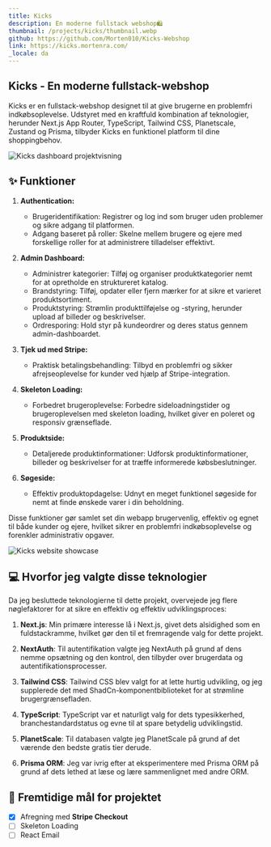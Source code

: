 ```yaml
---
title: Kicks
description: En moderne fullstack webshop🛍️
thumbnail: /projects/kicks/thumbnail.webp
github: https://github.com/Morten010/Kicks-Webshop
link: https://kicks.mortenra.com/
_locale: da
---
```


## Kicks - En moderne fullstack-webshop

Kicks er en fullstack-webshop designet til at give brugerne en problemfri indkøbsoplevelse. Udstyret med en kraftfuld kombination af teknologier, herunder Next.js App Router, TypeScript, Tailwind CSS, Planetscale, Zustand og Prisma, tilbyder Kicks en funktionel platform til dine shoppingbehov.

![Kicks dashboard projektvisning](/projects/kicks/showcase.webp)

## ✨ Funktioner

1. **Authentication:**
   - Brugeridentifikation: Registrer og log ind som bruger uden problemer og sikre adgang til platformen.
   - Adgang baseret på roller: Skelne mellem brugere og ejere med forskellige roller for at administrere tilladelser effektivt.

2. **Admin Dashboard:**
   - Administrer kategorier: Tilføj og organiser produktkategorier nemt for at opretholde en struktureret katalog.
   - Brandstyring: Tilføj, opdater eller fjern mærker for at sikre et varieret produktsortiment.
   - Produktstyring: Strømlin produkttilføjelse og -styring, herunder upload af billeder og beskrivelser.
   - Ordresporing: Hold styr på kundeordrer og deres status gennem admin-dashboardet.

3. **Tjek ud med Stripe:**
   - Praktisk betalingsbehandling: Tilbyd en problemfri og sikker afrejseoplevelse for kunder ved hjælp af Stripe-integration.

4. **Skeleton Loading:**
   - Forbedret brugeroplevelse: Forbedre sideloadningstider og brugeroplevelsen med skeleton loading, hvilket giver en poleret og responsiv grænseflade.

5. **Produktside:**
   - Detaljerede produktinformationer: Udforsk produktinformationer, billeder og beskrivelser for at træffe informerede købsbeslutninger.

6. **Søgeside:**
   - Effektiv produktopdagelse: Udnyt en meget funktionel søgeside for nemt at finde ønskede varer i din beholdning.

Disse funktioner gør samlet set din webapp brugervenlig, effektiv og egnet til både kunder og ejere, hvilket sikrer en problemfri indkøbsoplevelse og forenkler administrativ opgaver.

![Kicks website showcase](/projects/kicks/showcase2.webp)

## 💻 Hvorfor jeg valgte disse teknologier

Da jeg besluttede teknologierne til dette projekt, overvejede jeg flere nøglefaktorer for at sikre en effektiv og effektiv udviklingsproces:

1. **Next.js**: Min primære interesse lå i Next.js, givet dets alsidighed som en fuldstackramme, hvilket gør den til et fremragende valg for dette projekt.

2. **NextAuth**: Til autentifikation valgte jeg NextAuth på grund af dens nemme opsætning og den kontrol, den tilbyder over brugerdata og autentifikationsprocesser.

3. **Tailwind CSS**: Tailwind CSS blev valgt for at lette hurtig udvikling, og jeg supplerede det med ShadCn-komponentbiblioteket for at strømline brugergrænsefladen.

4. **TypeScript**: TypeScript var et naturligt valg for dets type­sikkerhed, branchestandardstatus og evne til at spare betydelig udviklingstid.

5. **PlanetScale**: Til databasen valgte jeg PlanetScale på grund af det værende den bedste gratis tier derude.

6. **Prisma ORM**: Jeg var ivrig efter at eksperimentere med Prisma ORM på grund af dets lethed at læse og lære sammenlignet med andre ORM.

## 🚀 Fremtidige mål for projektet
- [x] Afregning med **Stripe Checkout**
- [ ] Skeleton Loading
- [ ] React Email
